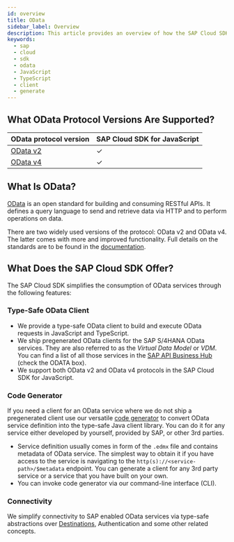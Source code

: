 ```yaml
---
id: overview
title: OData
sidebar_label: Overview
description: This article provides an overview of how the SAP Cloud SDK for JavaScript supports connecting to OData services.
keywords:
  - sap
  - cloud
  - sdk
  - odata
  - JavaScript
  - TypeScript
  - client
  - generate
---
```


## What OData Protocol Versions Are Supported?

| OData protocol version                                              | SAP Cloud SDK for JavaScript |
| ------------------------------------------------------------------- | ---------------------------- |
| [OData v2](use-odata-v2-type-safe-client-for-javascript-typescript) | &#10003;                     |
| [OData v4](use-odata-v4-type-safe-client-for-javascript-typescript) | &#10003;                     |

## What Is OData?

[OData](https://www.odata.org/) is an open standard for building and consuming RESTful APIs.
It defines a query language to send and retrieve data via HTTP and to perform operations on data.

There are two widely used versions of the protocol: OData v2 and OData v4.
The latter comes with more and improved functionality.
Full details on the standards are to be found in the [documentation](https://www.odata.org/documentation/).

## What Does the SAP Cloud SDK Offer?

The SAP Cloud SDK simplifies the consumption of OData services through the following features:

### Type-Safe OData Client

- We provide a type-safe OData client to build and execute OData requests in JavaScript and TypeScript.
- We ship pregenerated OData clients for the SAP S/4HANA OData services.
  They are also referred to as the _Virtual Data Model_ or _VDM_.
  You can find a list of all those services in the [SAP API Business Hub](https://api.sap.com/package/SAPS4HANACloud?section=Artifacts) (check the ODATA box).
- We support both OData v2 and OData v4 protocols in the SAP Cloud SDK for JavaScript.

### Code Generator

If you need a client for an OData service where we do not ship a pregenerated client use our versatile [code generator](generate-typed-odata-v2-and-v4-client-for-javascript-and-typescript) to convert OData service definition into the type-safe Java client library.
You can do it for any service either developed by yourself, provided by SAP, or other 3rd parties.

- Service definition usually comes in form of the `.edmx` file and contains metadata of OData service.
  The simplest way to obtain it if you have access to the service is navigating to the `http(s)://<service-path>/$metadata` endpoint.
  You can generate a client for any 3rd party service or a service that you have built on your own.
- You can invoke code generator via our command-line interface (CLI).

### Connectivity

We simplify connectivity to SAP enabled OData services via type-safe abstractions over [Destinations](../connectivity/destination), Authentication and some other related concepts.
